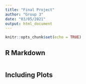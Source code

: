 ```yaml
---
title: "Final Project"
author: "Group 3"
date: "03/05/2021"
output: html_document
---
```


```r
knitr::opts_chunk$set(echo = TRUE)
```

## R Markdown



```r

```

## Including Plots



```r

```
